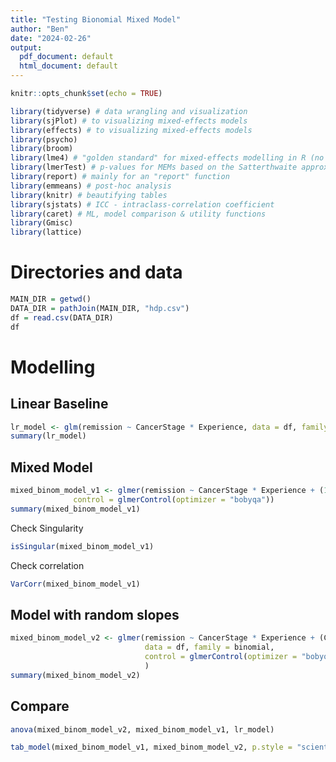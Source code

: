 ---
title: "Testing Bionomial Mixed Model"
author: "Ben"
date: "2024-02-26"
output:
  pdf_document: default
  html_document: default
---

```{r setup, include=FALSE}
knitr::opts_chunk$set(echo = TRUE)
```

<!-- # Install Packages -->
<!-- ```{r install packages} -->
<!-- packages = c( -->
<!--     "tidyverse", -->
<!--     "sjPlot", -->
<!--     "lme4", -->
<!--     "lmerTest", -->
<!--     "psycho", -->
<!--     "broom", -->
<!--     "knitr", -->
<!--     "effects", -->
<!--     "report", -->
<!--     "emmeans" -->
<!-- ) -->

<!-- for (package in packages) { -->
<!--     if(!require(package)) install.packages(package) -->
<!-- } -->
<!-- ``` -->

```{r}
library(tidyverse) # data wrangling and visualization
library(sjPlot) # to visualizing mixed-effects models
library(effects) # to visualizing mixed-effects models
library(psycho)
library(broom)
library(lme4) # "golden standard" for mixed-effects modelling in R (no p-values)
library(lmerTest) # p-values for MEMs based on the Satterthwaite approximation
library(report) # mainly for an "report" function
library(emmeans) # post-hoc analysis
library(knitr) # beautifying tables
library(sjstats) # ICC - intraclass-correlation coefficient
library(caret) # ML, model comparison & utility functions
library(Gmisc)
library(lattice)
```

# Directories and data
```{r}
MAIN_DIR = getwd()
DATA_DIR = pathJoin(MAIN_DIR, "hdp.csv") 
df = read.csv(DATA_DIR)
df
```

# Modelling
## Linear Baseline
```{r}
lr_model <- glm(remission ~ CancerStage * Experience, data = df, family = binomial)
summary(lr_model)
```
## Mixed Model
```{r}
mixed_binom_model_v1 <- glmer(remission ~ CancerStage * Experience + (1 | DID), data = df, family = binomial,
              control = glmerControl(optimizer = "bobyqa"))
summary(mixed_binom_model_v1)
```

Check Singularity
```{r}
isSingular(mixed_binom_model_v1)
```

Check correlation
```{r}
VarCorr(mixed_binom_model_v1)
```

## Model with random slopes
```{r}
mixed_binom_model_v2 <- glmer(remission ~ CancerStage * Experience + (CancerStage | DID),
                              data = df, family = binomial,
                              control = glmerControl(optimizer = "bobyqa")
                              )
summary(mixed_binom_model_v2)
```
## Compare
```{r}
anova(mixed_binom_model_v2, mixed_binom_model_v1, lr_model)
```

```{r}
tab_model(mixed_binom_model_v1, mixed_binom_model_v2, p.style = "scientific" , show.aic = T)
```